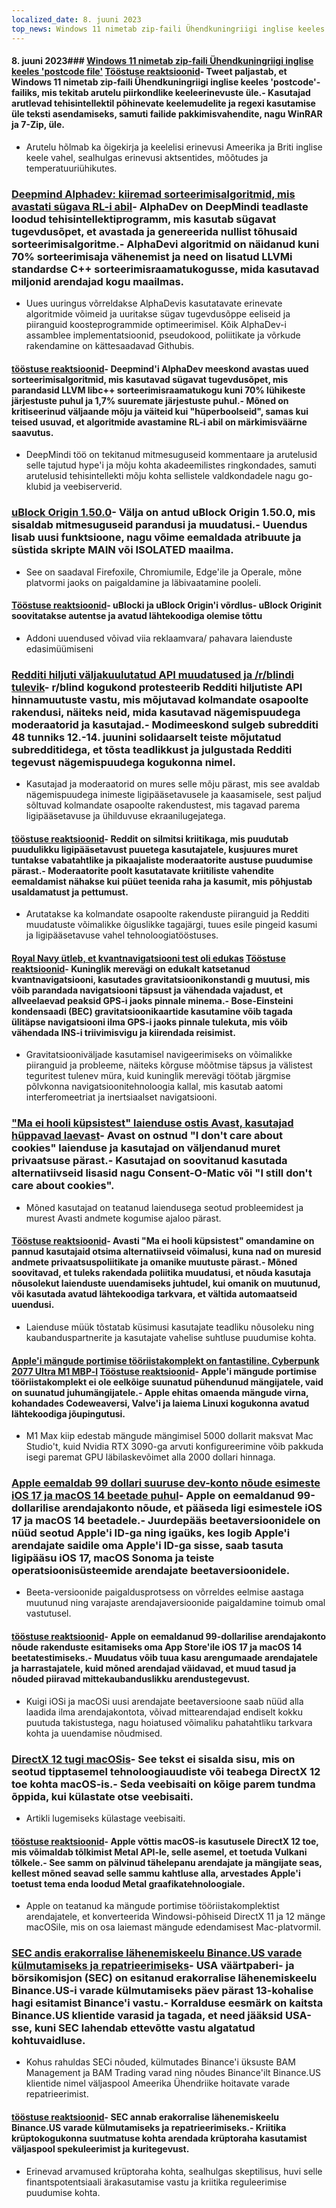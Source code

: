 ```yaml
---
localized_date: 8. juuni 2023
top_news: Windows 11 nimetab zip-faili Ühendkuningriigi inglise keeles 'postcode file'
---
```




<CallToAction />

<Steps>

#### 8. juuni 2023### [Windows 11 nimetab zip-faili Ühendkuningriigi inglise keeles 'postcode file'](https://twitter.com/JymFox/status/1665799627377975300) [Tööstuse reaktsioonid](http://news.ycombinator.com/item?id=36231313)- Tweet paljastab, et Windows 11 nimetab zip-faili Ühendkuningriigi inglise keeles 'postcode'-failiks, mis tekitab arutelu piirkondlike keeleerinevuste üle.- Kasutajad arutlevad tehisintellektil põhinevate keelemudelite ja regexi kasutamise üle teksti asendamiseks, samuti failide pakkimisvahendite, nagu WinRAR ja 7-Zip, üle.

- Arutelu hõlmab ka õigekirja ja keelelisi erinevusi Ameerika ja Briti inglise keele vahel, sealhulgas erinevusi aktsentides, mõõtudes ja temperatuuriühikutes.

### [Deepmind Alphadev: kiiremad sorteerimisalgoritmid, mis avastati sügava RL-i abil](https://www.nature.com/articles/s41586-023-06004-9)- AlphaDev on DeepMindi teadlaste loodud tehisintellektiprogramm, mis kasutab sügavat tugevdusõpet, et avastada ja genereerida nullist tõhusaid sorteerimisalgoritme.- AlphaDevi algoritmid on näidanud kuni 70% sorteerimisaja vähenemist ja need on lisatud LLVMi standardse C++ sorteerimisraamatukogusse, mida kasutavad miljonid arendajad kogu maailmas.

- Uues uuringus võrreldakse AlphaDevis kasutatavate erinevate algoritmide võimeid ja uuritakse sügav tugevdusõppe eeliseid ja piiranguid koosteprogrammide optimeerimisel. Kõik AlphaDev-i assamblee implementatsioonid, pseudokood, poliitikate ja võrkude rakendamine on kättesaadavad Githubis.

#### [tööstuse reaktsioonid](http://news.ycombinator.com/item?id=36228125)- Deepmind'i AlphaDev meeskond avastas uued sorteerimisalgoritmid, mis kasutavad sügavat tugevdusõpet, mis parandasid LLVM libc++ sorteerimisraamatukogu kuni 70% lühikeste järjestuste puhul ja 1,7% suuremate järjestuste puhul.- Mõned on kritiseerinud väljaande mõju ja väiteid kui "hüperboolseid", samas kui teised usuvad, et algoritmide avastamine RL-i abil on märkimisväärne saavutus.

- DeepMindi töö on tekitanud mitmesuguseid kommentaare ja arutelusid selle tajutud hype'i ja mõju kohta akadeemilistes ringkondades, samuti arutelusid tehisintellekti mõju kohta sellistele valdkondadele nagu go-klubid ja veebiserverid.

### [uBlock Origin 1.50.0](https://github.com/gorhill/uBlock/releases/tag/1.50.0)- Välja on antud uBlock Origin 1.50.0, mis sisaldab mitmesuguseid parandusi ja muudatusi.- Uuendus lisab uusi funktsioone, nagu võime eemaldada atribuute ja süstida skripte MAIN või ISOLATED maailma.

- See on saadaval Firefoxile, Chromiumile, Edge'ile ja Operale, mõne platvormi jaoks on paigaldamine ja läbivaatamine pooleli.

#### [Tööstuse reaktsioonid](http://news.ycombinator.com/item?id=36227411)- uBlocki ja uBlock Origin'i võrdlus- uBlock Originit soovitatakse autentse ja avatud lähtekoodiga olemise tõttu

- Addoni uuendused võivad viia reklaamvara/ pahavara laienduste edasimüümiseni

### [Redditi hiljuti väljakuulutatud API muudatused ja /r/blindi tulevik](https://old.reddit.com/r/Blind/comments/13zr8h2/reddits_recently_announced_api_changes_and_the/)- r/blind kogukond protesteerib Redditi hiljutiste API hinnamuutuste vastu, mis mõjutavad kolmandate osapoolte rakendusi, näiteks neid, mida kasutavad nägemispuudega moderaatorid ja kasutajad.- Modimeeskond sulgeb subredditi 48 tunniks 12.-14. juunini solidaarselt teiste mõjutatud subredditidega, et tõsta teadlikkust ja julgustada Redditi tegevust nägemispuudega kogukonna nimel.

- Kasutajad ja moderaatorid on mures selle mõju pärast, mis see avaldab nägemispuudega inimeste ligipääsetavusele ja kaasamisele, sest paljud sõltuvad kolmandate osapoolte rakendustest, mis tagavad parema ligipääsetavuse ja ühilduvuse ekraanilugejatega.

#### [tööstuse reaktsioonid](http://news.ycombinator.com/item?id=36231016)- Reddit on silmitsi kriitikaga, mis puudutab puudulikku ligipääsetavust puuetega kasutajatele, kusjuures muret tuntakse vabatahtlike ja pikaajaliste moderaatorite austuse puudumise pärast.- Moderaatorite poolt kasutatavate kriitiliste vahendite eemaldamist nähakse kui püüet teenida raha ja kasumit, mis põhjustab usaldamatust ja pettumust.

- Arutatakse ka kolmandate osapoolte rakenduste piiranguid ja Redditi muudatuste võimalikke õiguslikke tagajärgi, tuues esile pingeid kasumi ja ligipääsetavuse vahel tehnoloogiatööstuses.

#### [Royal Navy ütleb, et kvantnavigatsiooni test oli edukas](https://thequantuminsider.com/2023/06/06/royal-navy-says-quantum-navigation-test-a-success/) [Tööstuse reaktsioonid](http://news.ycombinator.com/item?id=36222625)- Kuninglik merevägi on edukalt katsetanud kvantnavigatsiooni, kasutades gravitatsioonikonstandi g muutusi, mis võib parandada navigatsiooni täpsust ja vähendada vajadust, et allveelaevad peaksid GPS-i jaoks pinnale minema.- Bose-Einsteini kondensaadi (BEC) gravitatsioonikaartide kasutamine võib tagada ülitäpse navigatsiooni ilma GPS-i jaoks pinnale tulekuta, mis võib vähendada INS-i triivimisvigu ja kiirendada reisimist.

- Gravitatsiooniväljade kasutamisel navigeerimiseks on võimalikke piiranguid ja probleeme, näiteks kõrguse mõõtmise täpsus ja välistest teguritest tulenev müra, kuid kuninglik merevägi töötab järgmise põlvkonna navigatsioonitehnoloogia kallal, mis kasutab aatomi interferomeetriat ja inertsiaalset navigatsiooni.

### ["Ma ei hooli küpsistest" laienduse ostis Avast, kasutajad hüppavad laevast](https://addons.mozilla.org/en-US/firefox/addon/i-dont-care-about-cookies/reviews/?score=1&utm_content=addons-manager-reviews-link&utm_medium=firefox-browser&utm_source=firefox-browser)- Avast on ostnud "I don't care about cookies" laienduse ja kasutajad on väljendanud muret privaatsuse pärast.- Kasutajad on soovitanud kasutada alternatiivseid lisasid nagu Consent-O-Matic või "I still don't care about cookies".

- Mõned kasutajad on teatanud laiendusega seotud probleemidest ja murest Avasti andmete kogumise ajaloo pärast.

#### [Tööstuse reaktsioonid](http://news.ycombinator.com/item?id=36233068)- Avasti "Ma ei hooli küpsistest" omandamine on pannud kasutajaid otsima alternatiivseid võimalusi, kuna nad on muresid andmete privaatsuspoliitikate ja omanike muutuste pärast.- Mõned soovitavad, et tuleks rakendada poliitika muudatusi, et nõuda kasutaja nõusolekut laienduste uuendamiseks juhtudel, kui omanik on muutunud, või kasutada avatud lähtekoodiga tarkvara, et vältida automaatseid uuendusi.

- Laienduse müük tõstatab küsimusi kasutajate teadliku nõusoleku ning kaubanduspartnerite ja kasutajate vahelise suhtluse puudumise kohta.

#### [Apple'i mängude portimise tööriistakomplekt on fantastiline. Cyberpunk 2077 Ultra M1 MBP-l](https://twitter.com/isaacmarovitz/status/1666209780031971341) [Tööstuse reaktsioonid](http://news.ycombinator.com/item?id=36223927)- Apple'i mängude portimise tööriistakomplekt ei ole eelkõige suunatud pühendunud mängijatele, vaid on suunatud juhumängijatele.- Apple ehitas omaenda mängude virna, kohandades Codeweaversi, Valve'i ja laiema Linuxi kogukonna avatud lähtekoodiga jõupingutusi.

- M1 Max kiip edestab mängude mängimisel 5000 dollarit maksvat Mac Studio't, kuid Nvidia RTX 3090-ga arvuti konfigureerimine võib pakkuda isegi paremat GPU läbilaskevõimet alla 2000 dollari hinnaga.

### [Apple eemaldab 99 dollari suuruse dev-konto nõude esimeste iOS 17 ja macOS 14 beetade puhul](https://arstechnica.com/gadgets/2023/06/how-to-install-ios-17-and-macos-14-developer-betas-now-that-anyone-can-do-it/)- Apple on eemaldanud 99-dollarilise arendajakonto nõude, et pääseda ligi esimestele iOS 17 ja macOS 14 beetadele.- Juurdepääs beetaversioonidele on nüüd seotud Apple'i ID-ga ning igaüks, kes logib Apple'i arendajate saidile oma Apple'i ID-ga sisse, saab tasuta ligipääsu iOS 17, macOS Sonoma ja teiste operatsioonisüsteemide arendajate beetaversioonidele.

- Beeta-versioonide paigaldusprotsess on võrreldes eelmise aastaga muutunud ning varajaste arendajaversioonide paigaldamine toimub omal vastutusel.

#### [tööstuse reaktsioonid](http://news.ycombinator.com/item?id=36230839)- Apple on eemaldanud 99-dollarilise arendajakonto nõude rakenduste esitamiseks oma App Store'ile iOS 17 ja macOS 14 beetatestimiseks.- Muudatus võib tuua kasu arengumaade arendajatele ja harrastajatele, kuid mõned arendajad väidavad, et muud tasud ja nõuded piiravad mittekaubanduslikku arendustegevust.

- Kuigi iOSi ja macOSi uusi arendajate beetaversioone saab nüüd alla laadida ilma arendajakontota, võivad mittearendajad endiselt kokku puutuda takistustega, nagu hoiatused võimaliku pahatahtliku tarkvara kohta ja uuendamise nõudmised.

### [DirectX 12 tugi macOSis](https://twitter.com/andytizer/status/1666131239575728130)- See tekst ei sisalda sisu, mis on seotud tipptasemel tehnoloogiauudiste või teabega DirectX 12 toe kohta macOS-is.- Seda veebisaiti on kõige parem tundma õppida, kui külastate otse veebisaiti.

- Artikli lugemiseks külastage veebisaiti.

#### [tööstuse reaktsioonid](http://news.ycombinator.com/item?id=36222266)- Apple võttis macOS-is kasutusele DirectX 12 toe, mis võimaldab tõlkimist Metal API-le, selle asemel, et toetuda Vulkani tõlkele.- See samm on pälvinud tähelepanu arendajate ja mängijate seas, kellest mõned seavad selle sammu kahtluse alla, arvestades Apple'i toetust tema enda loodud Metal graafikatehnoloogiale.

- Apple on teatanud ka mängude portimise tööriistakomplektist arendajatele, et konverteerida Windowsi-põhiseid DirectX 11 ja 12 mänge macOSile, mis on osa laiemast mängude edendamisest Mac-platvormil.

### [SEC andis erakorralise lähenemiskeelu Binance.US varade külmutamiseks ja repatrieerimiseks](https://www.kitco.com/news/2023-06-07/SEC-granted-emergency-restraining-order-to-freeze-repatriate-Binance-US-assets.html)- USA väärtpaberi- ja börsikomisjon (SEC) on esitanud erakorralise lähenemiskeelu Binance.US-i varade külmutamiseks päev pärast 13-kohalise hagi esitamist Binance'i vastu.- Korralduse eesmärk on kaitsta Binance.US klientide varasid ja tagada, et need jääksid USA-sse, kuni SEC lahendab ettevõtte vastu algatatud kohtuvaidluse.

- Kohus rahuldas SECi nõuded, külmutades Binance'i üksuste BAM Management ja BAM Trading varad ning nõudes Binance'ilt Binance.US klientide nimel väljaspool Ameerika Ühendriike hoitavate varade repatrieerimist.

#### [tööstuse reaktsioonid](http://news.ycombinator.com/item?id=36235143)- SEC annab erakorralise lähenemiskeelu Binance.US varade külmutamiseks ja repatrieerimiseks.- Kriitika krüptokogukonna suutmatuse kohta arendada krüptoraha kasutamist väljaspool spekuleerimist ja kuritegevust.

- Erinevad arvamused krüptoraha kohta, sealhulgas skeptilisus, huvi selle finantspotentsiaali ärakasutamise vastu ja kriitika reguleerimise puudumise kohta.

</Steps>
